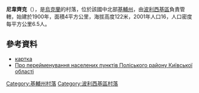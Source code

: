 {{coord|51|14|19|N|29|47|11|E|scale:30000|display=title}}

'''尼韋齊克'''（{{lang-uk|Нівецьке}}），是[[烏克蘭|烏克蘭]]的村落，位於該國中北部[[基輔州|基輔州]]，由[[波利西基區|波利西基區]]負責管轄，始建於1900年，面積4平方公里，海拔高度122米，2001年人口16，人口密度每平方公里6.5人。

==參考資料==
* [http://w1.c1.rada.gov.ua/pls/z7502/A005?rf7571=14504 картка]{{dead link|date=2017年12月 |bot=InternetArchiveBot |fix-attempted=yes }}
* [http://kor.gov.ua/node/902 Про перейменування населених пунктів Поліського району Київської області]{{dead link|date=2017年12月 |bot=InternetArchiveBot |fix-attempted=yes }}

{{DEFAULTSORT:Нівецьке}}
[[Category:基輔州村落|Category:基輔州村落]]
[[Category:波利西基區村落|Category:波利西基區村落]]


{{Kiev-geo-stub}}